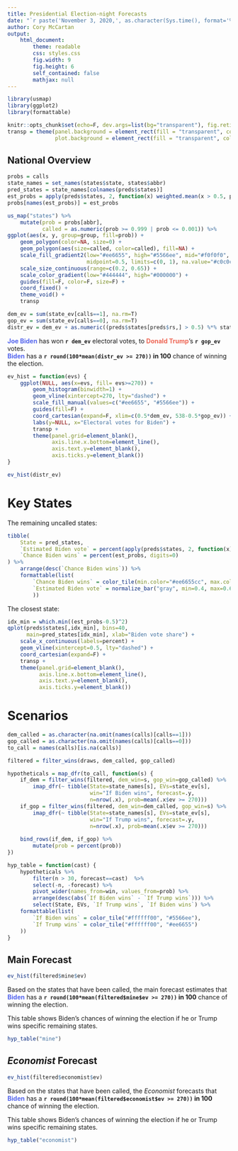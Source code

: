 ```yaml
---
title: Presidential Election-night Forecasts
date: "`r paste('November 3, 2020,', as.character(Sys.time(), format='%I:%M %p %Z'))`"
author: Cory McCartan
output:
    html_document:
        theme: readable
        css: styles.css
        fig.width: 9
        fig.height: 6
        self_contained: false
        mathjax: null
---
```


```r
library(usmap)
library(ggplot2)
library(formattable)

knitr::opts_chunk$set(echo=F, dev.args=list(bg="transparent"), fig.retina=2)
transp = theme(panel.background = element_rect(fill = "transparent", colour = NA),
               plot.background = element_rect(fill = "transparent", colour = NA))
```

## National Overview
```r
probs = calls
state_names = set_names(states$state, states$abbr)
pred_states = state_names[colnames(preds$states)]
est_probs = apply(preds$states, 2, function(x) weighted.mean(x > 0.5, preds$w))
probs[names(est_probs)] = est_probs

us_map("states") %>%
    mutate(prob = probs[abbr],
           called = as.numeric(prob >= 0.999 | prob <= 0.001)) %>%
ggplot(aes(x, y, group=group, fill=prob)) + 
    geom_polygon(color=NA, size=0) + 
    geom_polygon(aes(size=called, color=called), fill=NA) + 
    scale_fill_gradient2(low="#ee6655", high="#5566ee", mid="#f0f0f0", 
                         midpoint=0.5, limits=c(0, 1), na.value="#c0c0c0") +
    scale_size_continuous(range=c(0.2, 0.65)) +
    scale_color_gradient(low="#444444", high="#000000") +
    guides(fill=F, color=F, size=F) +
    coord_fixed() + 
    theme_void() +
    transp
```

```r
dem_ev = sum(state_ev[calls==1], na.rm=T)
gop_ev = sum(state_ev[calls==0], na.rm=T)
distr_ev = dem_ev + as.numeric((preds$states[preds$rs,] > 0.5) %*% state_ev[colnames(preds$states)])
```

<div class="banner">
<b style="color: #56e">Joe Biden</b> has won <b>`r dem_ev`</b> electoral votes, 
to <b style="color: #e65">Donald Trump</b>'s <b>`r gop_ev`</b> votes. <br />
<b style="color: #56e">Biden</b> has a <b>`r round(100*mean(distr_ev >= 270))` in 100</b>
chance of winning the election.
</div>

```r
ev_hist = function(evs) {
    ggplot(NULL, aes(x=evs, fill= evs>=270)) + 
        geom_histogram(binwidth=1) +
        geom_vline(xintercept=270, lty="dashed") +
        scale_fill_manual(values=c("#ee6655", "#5566ee")) +
        guides(fill=F) +
        coord_cartesian(expand=F, xlim=c(0.5*dem_ev, 538-0.5*gop_ev)) +
        labs(y=NULL, x="Electoral votes for Biden") +
        transp +
        theme(panel.grid=element_blank(),
              axis.line.x.bottom=element_line(),
              axis.text.y=element_blank(),
              axis.ticks.y=element_blank())
}

ev_hist(distr_ev)
```

# Key States
The remaining uncalled states:
```r
tibble(
    State = pred_states,
    `Estimated Biden vote` = percent(apply(preds$states, 2, function(x) weighted.mean(x, preds$w))),
    `Chance Biden wins` = percent(est_probs, digits=0)
) %>%
    arrange(desc(`Chance Biden wins`)) %>%
    formattable(list(
        `Chance Biden wins` = color_tile(min.color="#ee6655cc", max.color="#5566eecc"),
        `Estimated Biden vote` = normalize_bar("gray", min=0.4, max=0.6)
        ))
```

The closest state:

```r
idx_min = which.min((est_probs-0.5)^2)
qplot(preds$states[,idx_min], bins=40,
      main=pred_states[idx_min], xlab="Biden vote share") +
    scale_x_continuous(labels=percent) +
    geom_vline(xintercept=0.5, lty="dashed") +
    coord_cartesian(expand=F) +
    transp +
    theme(panel.grid=element_blank(),
          axis.line.x.bottom=element_line(),
          axis.text.y=element_blank(),
          axis.ticks.y=element_blank())
```

# Scenarios {.tabset}

```r
dem_called = as.character(na.omit(names(calls)[calls==1]))
gop_called = as.character(na.omit(names(calls)[calls==0]))
to_call = names(calls)[is.na(calls)]

filtered = filter_wins(draws, dem_called, gop_called)

hypotheticals = map_dfr(to_call, function(s) {
    if_dem = filter_wins(filtered, dem_win=s, gop_win=gop_called) %>% 
        imap_dfr(~ tibble(State=state_names[s], EVs=state_ev[s], 
                          win="If Biden wins", forecast=.y, 
                          n=nrow(.x), prob=mean(.x$ev >= 270)))
    if_gop = filter_wins(filtered, dem_win=dem_called, gop_win=s) %>% 
        imap_dfr(~ tibble(State=state_names[s], EVs=state_ev[s],
                          win="If Trump wins", forecast=.y, 
                          n=nrow(.x), prob=mean(.x$ev >= 270)))
    
    bind_rows(if_dem, if_gop) %>%
        mutate(prob = percent(prob))
})

hyp_table = function(cast) {
    hypotheticals %>%
        filter(n > 30, forecast==cast)  %>%
        select(-n, -forecast) %>%
        pivot_wider(names_from=win, values_from=prob) %>%
        arrange(desc(abs(`If Biden wins` - `If Trump wins`))) %>%
        select(State, EVs, `If Trump wins`, `If Biden wins`) %>%
    formattable(list(
        `If Biden wins` = color_tile("#ffffff00", "#5566ee"),
        `If Trump wins` = color_tile("#ffffff00", "#ee6655")
    ))
}
```

## Main Forecast

```r
ev_hist(filtered$mine$ev)
```

Based on the states that have been called, the main forecast estimates that
<b style="color: #56e">Biden</b> has a <b>`r round(100*mean(filtered$mine$ev >= 270))` in 100</b>
chance of winning the election.

This table shows Biden's chances of winning the election if he or Trump wins
specific remaining states.
```r
hyp_table("mine")
```


## _Economist_ Forecast

```r
ev_hist(filtered$economist$ev)
```

Based on the states that have been called, the _Economist_ forecasts that
<b style="color: #56e">Biden</b> has a <b>`r round(100*mean(filtered$economist$ev >= 270))` in 100</b>
chance of winning the election.

This table shows Biden's chances of winning the election if he or Trump wins
specific remaining states.
```r
hyp_table("economist")
```
